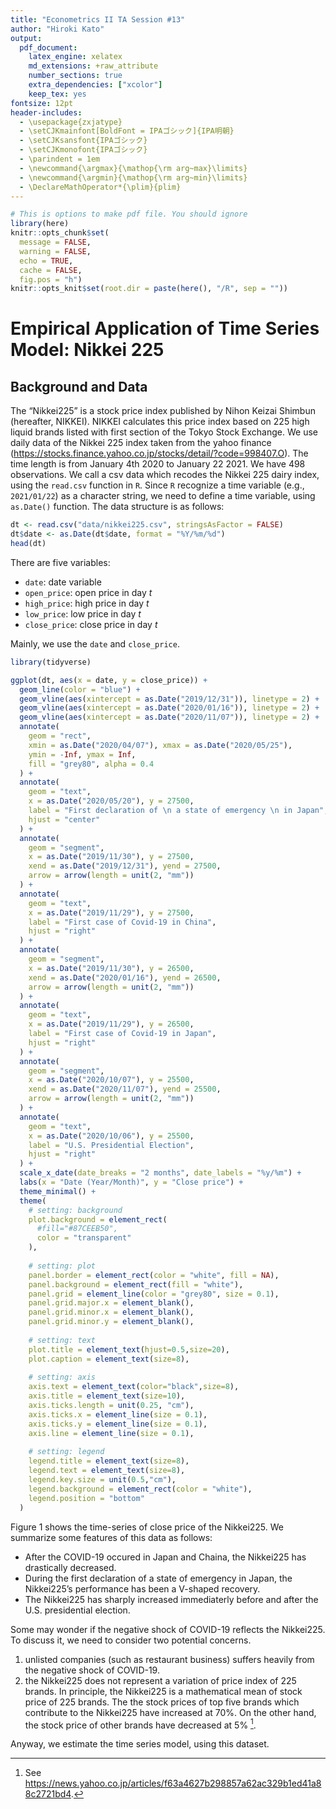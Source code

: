 ```yaml
---
title: "Econometrics II TA Session #13"
author: "Hiroki Kato"
output:
  pdf_document:
    latex_engine: xelatex
    md_extensions: +raw_attribute
    number_sections: true
    extra_dependencies: ["xcolor"]
    keep_tex: yes
fontsize: 12pt
header-includes:
  - \usepackage{zxjatype}
  - \setCJKmainfont[BoldFont = IPAゴシック]{IPA明朝}
  - \setCJKsansfont{IPAゴシック}
  - \setCJKmonofont{IPAゴシック}
  - \parindent = 1em
  - \newcommand{\argmax}{\mathop{\rm arg~max}\limits}
  - \newcommand{\argmin}{\mathop{\rm arg~min}\limits}
  - \DeclareMathOperator*{\plim}{plim}
---
```


```r
# This is options to make pdf file. You should ignore
library(here)
knitr::opts_chunk$set(
  message = FALSE, 
  warning = FALSE, 
  echo = TRUE, 
  cache = FALSE,
  fig.pos = "h")
knitr::opts_knit$set(root.dir = paste(here(), "/R", sep = ""))
```

# Empirical Application of Time Series Model: Nikkei 225 

## Background and Data

The "Nikkei225" is a stock price index published by Nihon Keizai Shimbun (hereafter, NIKKEI).
NIKKEI calculates this price index based on 225 high liquid brands listed with first section of the Tokyo Stock Exchange.
We use daily data of the Nikkei 225 index taken from the yahoo finance 
(<https://stocks.finance.yahoo.co.jp/stocks/detail/?code=998407.O>).
The time length is from January 4th 2020 to January 22 2021.
We have 498 observations.
We call a csv data which recodes the Nikkei 225 dairy index, using the `read.csv` function in `R`.
Since `R` recognize a time variable (e.g., `2021/01/22`) as a character string,
we need to define a time variable, using `as.Date()` function.
The data structure is as follows:

```r
dt <- read.csv("data/nikkei225.csv", stringsAsFactor = FALSE)
dt$date <- as.Date(dt$date, format = "%Y/%m/%d")
head(dt)
```

There are five variables:

- `date`: date variable
- `open_price`: open price in day $t$
- `high_price`: high price in day $t$
- `low_price`: low price in day $t$
- `close_price`: close price in day $t$

Mainly, we use the `date` and `close_price`.

```r
library(tidyverse)

ggplot(dt, aes(x = date, y = close_price)) + 
  geom_line(color = "blue") +
  geom_vline(aes(xintercept = as.Date("2019/12/31")), linetype = 2) +
  geom_vline(aes(xintercept = as.Date("2020/01/16")), linetype = 2) +
  geom_vline(aes(xintercept = as.Date("2020/11/07")), linetype = 2) +
  annotate(
    geom = "rect",
    xmin = as.Date("2020/04/07"), xmax = as.Date("2020/05/25"), 
    ymin = -Inf, ymax = Inf,
    fill = "grey80", alpha = 0.4
  ) +
  annotate(
    geom = "text", 
    x = as.Date("2020/05/20"), y = 27500, 
    label = "First declaration of \n a state of emergency \n in Japan", 
    hjust = "center"
  ) +
  annotate(
    geom = "segment", 
    x = as.Date("2019/11/30"), y = 27500, 
    xend = as.Date("2019/12/31"), yend = 27500, 
    arrow = arrow(length = unit(2, "mm"))
  ) +
  annotate(
    geom = "text", 
    x = as.Date("2019/11/29"), y = 27500, 
    label = "First case of Covid-19 in China", 
    hjust = "right"
  ) +
  annotate(
    geom = "segment", 
    x = as.Date("2019/11/30"), y = 26500, 
    xend = as.Date("2020/01/16"), yend = 26500, 
    arrow = arrow(length = unit(2, "mm"))
  ) +
  annotate(
    geom = "text", 
    x = as.Date("2019/11/29"), y = 26500, 
    label = "First case of Covid-19 in Japan", 
    hjust = "right"
  ) +
  annotate(
    geom = "segment", 
    x = as.Date("2020/10/07"), y = 25500, 
    xend = as.Date("2020/11/07"), yend = 25500, 
    arrow = arrow(length = unit(2, "mm"))
  ) +
  annotate(
    geom = "text", 
    x = as.Date("2020/10/06"), y = 25500, 
    label = "U.S. Presidential Election", 
    hjust = "right"
  ) +
  scale_x_date(date_breaks = "2 months", date_labels = "%y/%m") +
  labs(x = "Date (Year/Month)", y = "Close price") +
  theme_minimal() +
  theme(
    # setting: background
    plot.background = element_rect(
      #fill="#87CEEB50", 
      color = "transparent"
    ),
    
    # setting: plot
    panel.border = element_rect(color = "white", fill = NA),
    panel.background = element_rect(fill = "white"),   
    panel.grid = element_line(color = "grey80", size = 0.1),
    panel.grid.major.x = element_blank(),
    panel.grid.minor.x = element_blank(),
    panel.grid.minor.y = element_blank(),
    
    # setting: text
    plot.title = element_text(hjust=0.5,size=20),       
    plot.caption = element_text(size=8),       
    
    # setting: axis
    axis.text = element_text(color="black",size=8),    
    axis.title = element_text(size=10),
    axis.ticks.length = unit(0.25, "cm"),
    axis.ticks.x = element_line(size = 0.1),
    axis.ticks.y = element_line(size = 0.1),
    axis.line = element_line(size = 0.1),
    
    # setting: legend
    legend.title = element_text(size=8),               
    legend.text = element_text(size=8),                
    legend.key.size = unit(0.5,"cm"),
    legend.background = element_rect(color = "white"), 
    legend.position = "bottom"
  )
```

Figure 1 shows the time-series of close price of the Nikkei225.
We summarize some features of this data as follows:

- After the COVID-19 occured in Japan and Chaina, the Nikkei225 has drastically decreased.
- During the first declaration of a state of emergency in Japan, the Nikkei225's performance has been a V-shaped recovery.
- The Nikkei225 has sharply increased immediaterly before and after the U.S. presidential election.

Some may wonder if the negative shock of COVID-19 reflects the Nikkei225.
To discuss it, we need to consider two potential concerns.

1. unlisted companies (such as restaurant business) suffers heavily from the negative shock of COVID-19.
2. the Nikkei225 does not represent a variation of price index of 225 brands. In principle, the Nikkei225 is a mathematical mean of stock price of 225 brands. The the stock prices of top five brands which contribute to the Nikkei225 have increased at 70\%. On the other hand, the stock price of other brands have decreased at 5\% [^cite]. 

[^cite]: See <https://news.yahoo.co.jp/articles/f63a4627b298857a62ac329b1ed41a88c2721bd4>.

Anyway, we estimate the time series model, using this dataset.

